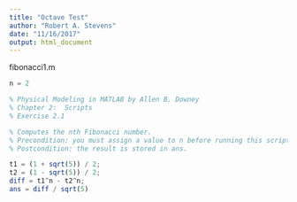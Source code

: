 ```yaml
---
title: "Octave Test"
author: "Robert A. Stevens"
date: "11/16/2017"
output: html_document
---
```


fibonacci1.m

```octave

n = 2

% Physical Modeling in MATLAB by Allen B. Downey
% Chapter 2:  Scripts
% Exercise 2.1

% Computes the nth Fibonacci number.
% Precondition: you must assign a value to n before running this script. 
% Postcondition: the result is stored in ans.

t1 = (1 + sqrt(5)) / 2;
t2 = (1 - sqrt(5)) / 2;
diff = t1^n - t2^n;
ans = diff / sqrt(5)
```

